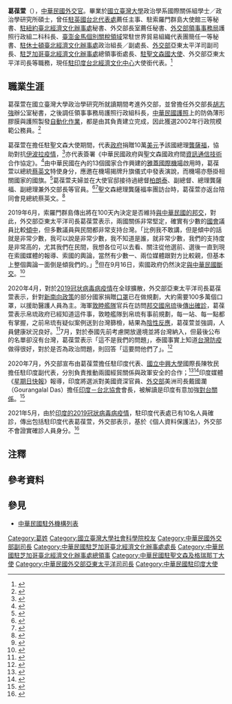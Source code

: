 {{NoteTA
|G1=Medicine
|G2=地名
|1=zh-hans:台; zh-hant:臺;
|2=zh-hans:研究生院; zh-hant:研究院; zh-tw:研究所;
|3=zh-hans:冈萨维斯; zh-hant:岡薩維斯; zh-tw:龔薩福;
|4=zh-hans:伊波拉; zh-hant:伊波拉; zh-cn:埃博拉;
|5=zh-hans:信息; zh-hant:資訊;
|6=zh-hans:阿盖尔; zh-hant:亞皆老; zh-tw:雅蓋;
|7=zh-hans:巴兰坦; zh-hant:巴蘭坦; zh-tw:柏朗泰;
}}

{{Infobox officeholder
| name         = 葛葆萱<br>Baushuan Ger
| sex          = 男
| Native place = 
| residence    = 
| image        = File:葛葆萱.png
| office       = {{flagicon|ROC}} [[中華民國駐印度大使列表|中華民國駐印度代表]]
| premierroc   = 
| term_start   = 2020年9月
| term_end     = 
| predecessor  = [[田中光|田中光]]<ref>{{Cite web |url = https://multilingual.mofa.gov.tw/web/web_UTF-8/almanac/almanac2013/35.pdf |title = 《中華民國102年外交年鑑》〈附錄十 中華民國駐外代表機構名錄〉 |publisher = [[中華民國外交部|中華民國外交部]] |access-date = 2020-11-25 |archive-date = 2020-09-11 |archive-url = https://web.archive.org/web/20200911141305/http://multilingual.mofa.gov.tw/web/web_UTF-8/almanac/almanac2013/35.pdf |dead-url = no }}</ref>
| successor    = 
| office1      = [[File:ROC_Ministry_of_Foreign_Affairs_Emblem.svg|15px]] [[中華民國外交部|中華民國外交部]]亞東太平洋司長
| premierroc1  = 
| term_start1  = 2018年6月
| term_end1    = 2020年9月
| predecessor1 = [[陳文儀|陳文儀]]<ref>{{Cite web |url = https://multilingual.mofa.gov.tw/web/web_UTF-8/almanac/almanac2016/PDF/%E5%A4%96%E4%BA%A4%E5%B9%B4%E9%91%91%E5%AE%8C%E6%95%B4%E6%8E%92%E7%89%88.pdf |title = 《中華民國105年外交年鑑》〈附錄八 外交部各單位主管名錄〉 |publisher = 中華民國外交部 |access-date = 2020-11-25 |archive-date = 2020-09-21 |archive-url = https://web.archive.org/web/20200921094744/http://multilingual.mofa.gov.tw/web/web_UTF-8/almanac/almanac2016/PDF/%E5%A4%96%E4%BA%A4%E5%B9%B4%E9%91%91%E5%AE%8C%E6%95%B4%E6%8E%92%E7%89%88.pdf |dead-url = no }}</ref>
| successor1   = [[曾瑞利|曾瑞利]]<ref>{{Cite web |url = https://www.mofa.gov.tw/MofaLeader_Content.aspx?n=88&sms=43&mls=2  |author = 亞東太平洋司 |date = 2020年9月25日 |title = 主管簡歷 |publisher = 中華民國外交部 |deadurl= no |archiveurl = https://web.archive.org/web/20201124204629/https://www.mofa.gov.tw/MofaLeader_Content.aspx?n=DC0C7701C7A3ED24&sms=E13EEDB811A4B97A&s=D33B55D537402BAA |archivedate = 2020年11月25日}}</ref>
| office2      = {{flagicon|ROC}} [[中華民國駐聖文森國大使列表|中華民國駐聖文森國大使]]
| premierroc2  = 
| term_start2  = 2014年9月
| term_end2    = 2018年3月
| predecessor2 = [[施文斌|施文斌]]<ref>{{Cite web |url = https://multilingual.mofa.gov.tw/web/web_UTF-8/almanac/almanac2010/6.9.pdf |title = 《中華民國99年外交年鑑》〈附錄九 中華民國駐外使領館名錄〉 |publisher = 中華民國外交部 |access-date = 2020-11-25 |archive-date = 2016-03-04 |archive-url = https://web.archive.org/web/20160304070950/http://multilingual.mofa.gov.tw/web/web_UTF-8/almanac/almanac2010/6.9.pdf |dead-url = no }}</ref>
| successor2   = [[何震寰|何震寰]]<ref>{{Cite web |url = https://multilingual.mofa.gov.tw/web/web_UTF-8/almanac/almanac2018/%E4%B8%AD%E8%8F%AF%E6%B0%91%E5%9C%8B107%E5%B9%B4%E5%A4%96%E4%BA%A4%E5%B9%B4%E9%91%91.pdf |title = 《中華民國107年外交年鑑》〈附錄九 中華民國駐外使領館名錄〉 |publisher = 中華民國外交部 |access-date = 2020-11-25 |archive-date = 2021-12-02 |archive-url = https://web.archive.org/web/20211202064855/https://multilingual.mofa.gov.tw/web/web_UTF-8/almanac/almanac2018/%E4%B8%AD%E8%8F%AF%E6%B0%91%E5%9C%8B107%E5%B9%B4%E5%A4%96%E4%BA%A4%E5%B9%B4%E9%91%91.pdf |dead-url = no }}</ref>
| office3      = {{flagicon|ROC}} 中華民國駐芝加哥處長
| premierroc3  = 
| term_start3  = 2011年
| term_end3    = 2014年
| predecessor3 = [[申佩璜|申佩璜]]<ref>{{Cite web |url = https://multilingual.mofa.gov.tw/web/web_UTF-8/almanac/almanac2010/6.10.pdf |title = 《中華民國99年外交年鑑》〈附錄十 中華民國駐外代表機構名錄〉 |publisher = 中華民國外交部 |access-date = 2020-11-25 |archive-date = 2019-10-10 |archive-url = https://web.archive.org/web/20191010141301/http://multilingual.mofa.gov.tw/web/web_UTF-8/almanac/almanac2010/6.10.pdf |dead-url = no }}</ref>
| successor3   = [[何震寰|何震寰]]<ref>{{Cite web |url = https://multilingual.mofa.gov.tw/web/web_UTF-8/almanac/almanac2014/35.pdf |title = 《中華民國103年外交年鑑》〈附錄十 中華民國駐外代表機構名錄〉 |publisher = 中華民國外交部 |access-date = 2020-11-25 |archive-date = 2017-06-11 |archive-url = https://web.archive.org/web/20170611015224/http://multilingual.mofa.gov.tw/web/web_UTF-8/almanac/almanac2014/35.pdf |dead-url = no }}</ref>
| constituency5 = 
| nationality  = {{ROC}}
| birth_date   = 
| birth_place  = 
| death_date   = 
| death_place  = 
| party        = 
| 父母         = 
| children     = 2子<ref name="媒體歡送葛葆萱"/>
| spouse       = 陳慧貞<ref name="媒體歡送葛葆萱">{{Cite web |url = https://www.pressreader.com/usa/world-journal-new-york/20140801/295244644738290 |author = 黃惠玲 |date = 2014年8月1日 |title = 媒體歡送葛葆萱 小熊1號球衣贈 |publisher = {{link-en|PressReader|PressReader}}}}</ref>
| profession   = [[外交官|外交官]]
| alma_mater   = [[國立臺灣大學|國立臺灣大學]]
| past         =
*[[外交部領事事務局|外交部領事事務司]]薦任科員<br>{{Color|blue|（1987年－1988年）}}
*[[駐英國台北代表處|駐英國代表處]]薦任主事<br>{{Color|blue|（1989年）}}
*[[中華民國外交部|外交部]]中南美司薦任科員<br>{{Color|blue|（1990年－1991年）}}
*駐索羅門群島大使館三等秘書<br>{{Color|blue|（1991年－1994年）}}
*[[駐紐約臺北經濟文化辦事處|駐紐約辦事處]]秘書<br>{{Color|blue|（1994年－1997年）}}
*外交部禮賓司秘書回部辦事<br>{{Color|blue|（1997年）}}
*外交部部長室薦任秘書<br>{{Color|blue|（1997年－1999年）}}
*外交部領事事務局護照行政組二科科長<br>{{Color|blue|（1999年－2002年）}}
*常駐世界貿易組織代表團簡任一等秘書<br>{{Color|blue|（2002年－2005年）}}
*[[駐休士頓臺北經濟文化辦事處|駐休士頓辦事處]]政治組組長<br>{{Color|blue|（2005年－2006年）}}
*駐休士頓辦事處副處長<br>{{Color|blue|（2006年－2008年）}}
*外交部亞東太平洋司副處長回部辦事<br>{{Color|blue|（2008年－2009年）}}
*外交部亞東太平洋司副司長<br>{{Color|blue|（2009年－2011年）}}
*[[駐芝加哥臺北經濟文化辦事處|駐芝加哥辦事處]]總領事銜處長<br>{{Color|blue|（2011年－2014年）}}
*[[中華民國駐聖文森國大使列表|駐聖文森國大使]]<br>{{Color|blue|（2014年－2018年）}}
*外交部亞東太平洋司司長<br>{{Color|blue|（2018年－2020年）}}
*[[駐印度台北經濟文化中心|駐印度代表處]]大使銜代表<br>{{Color|blue|（2020年9月－）}}
| educate      =
*[[國立臺灣大學|國立臺灣大學]]政治學系國際關係組學士<br>{{Color|blue|（1984年）}}
*國立臺灣大學政治學研究所碩士<br>{{Color|blue|（1988年）}}
*[[倫敦大學|倫敦大學]]進修<br>{{Color|blue|（1989年）}}
| awards       = 
[[行政院|行政院]]模範公務人員{{Color|blue|（2002年）}}<ref>{{Cite web |url = http://old.ltn.com.tw/2002/new/jun/29/today-p10.htm |author = 施曉光 |date = 2002年6月29日 |title = 游揆：公務員改革 無可避免的路 |publisher = [[自由時報|自由時報]] |access-date = 2020年11月25日 |archive-date = 2016年7月29日 |archive-url = https://web.archive.org/web/20160729204759/http://old.ltn.com.tw/2002/new/jun/29/today-p10.htm |dead-url = no }}</ref>
| website      = 
| footnotes    = 
}}

'''葛葆萱'''（{{lang-en|Baushuan Ger}}{{bd|||catIdx=}}），[[:Category:中華民國外交官|中華民國外交官]]。畢業於[[國立臺灣大學|國立臺灣大學]]政治學系國際關係組學士／政治學研究所碩士，曾任[[駐英國台北代表處|駐英國台北代表處]]薦任主事、駐索羅門群島大使館三等秘書、[[駐紐約臺北經濟文化辦事處|駐紐約臺北經濟文化辦事處]]秘書、外交部長室薦任秘書、[[外交部領事事務局|外交部領事事務局]]護照行政組二科科長、[[臺澎金馬個別關稅領域|臺澎金馬個別關稅領域]]常駐世界貿易組織代表團簡任一等秘書、[[駐休士頓臺北經濟文化辦事處|駐休士頓臺北經濟文化辦事處]]政治組長／副處長、[[中華民國外交部|外交部]]亞東太平洋司副司長、[[駐芝加哥臺北經濟文化辦事處|駐芝加哥臺北經濟文化辦事處]]總領事銜處長、[[中華民國駐聖文森國大使列表|駐聖文森國大使]]、外交部亞東太平洋司長等職務，現任[[駐印度台北經濟文化中心|駐印度台北經濟文化中心]]大使銜代表。<ref>{{Cite web |url = https://www.mofa.gov.tw/MofaLeader_Content.aspx?n=DC0C7701C7A3ED24&sms=E13EEDB811A4B97A&s=D33B55D537402BAA |date = 2019年12月24日 |title = 首長簡介 |publisher = 中華民國外交部 |deadurl = no |archiveurl = https://web.archive.org/web/20201124204629/https://www.mofa.gov.tw/MofaLeader_Content.aspx?n=DC0C7701C7A3ED24&sms=E13EEDB811A4B97A&s=D33B55D537402BAA |archivedate = 2020年11月24日 |access-date = 2020年11月25日 }}</ref>{{noteTag|2019年9月16日，索羅門群島與中華民國斷交。}}{{noteTag|name=2012年9月|2012年9月，中華民國外交部為統一駐外人員內部職稱，明定大使館、代表處設大使、公使，代表處對外仍稱代表、副代表；辦事處設總領事、副總領事，對外仍稱處長、副處長。<ref>{{Cite web |url = https://tw.news.yahoo.com/%E7%B5%B1-%E5%90%8D%E7%A8%B1-%E4%BB%A3%E8%A1%A8%E5%B0%8D%E5%85%A7%E7%A8%B1%E5%A4%A7%E4%BD%BF-133312149.html |author = 陳培煌 |date = 2012年8月31日 |title = 統一名稱 代表對內稱大使 |publisher = [[Yahoo!奇摩|Yahoo!奇摩]]引用[[中央通訊社|中央通訊社]] |access-date = 2020年11月25日 |archive-date = 2016年11月30日 |archive-url = https://web.archive.org/web/20161130185459/https://tw.news.yahoo.com/%E7%B5%B1-%E5%90%8D%E7%A8%B1-%E4%BB%A3%E8%A1%A8%E5%B0%8D%E5%85%A7%E7%A8%B1%E5%A4%A7%E4%BD%BF-133312149.html |dead-url = no }}</ref><br>代表處館長為特任或簡任第十三職等至第十四職等者任大使銜代表、簡任第十二職等至第十三職等者任公使銜代表；辦事處長為簡任第十二職等任總領事銜處長。<ref>{{Cite web |url = https://law.moj.gov.tw/LawClass/LawAll.aspx?PCode=E0000017 |date = 2018年6月13日 |title = 駐外機構組織通則 |publisher = 全國法規資料庫 |access-date = 2022年2月25日 |archive-date = 2021年12月15日 |archive-url = https://web.archive.org/web/20211215061915/https://law.moj.gov.tw/LawClass/LawAll.aspx?PCode=E0000017 |dead-url = no }}</ref>}}

==職業生涯==
葛葆萱在國立臺灣大學政治學研究所就讀期間考進外交部，並曾擔任外交部長[[胡志強_(1948年)|胡志強]]辦公室秘書，之後調任領事事務局護照行政組科長，[[中華民國護照|中華民國護照]]上的防偽薄形膠膜與護照製發[[自动化技术|自動化作業]]，都是由其負責建立完成，因此獲選2002年行政院模範公務員。<ref>{{Cite web |url = https://www.epochtimes.com/b5/7/1/13/n1588539.htm |author = 張蕙燕 |date = 2007年1月13日 |title = 葛葆萱升任駐休士頓經文處副處長 |publisher = [[大纪元时报|大纪元时报]]}}</ref>

葛葆萱在擔任駐聖文森大使期間，代表[[中華民國政府|政府]]捐贈10萬[[美元|美元]]予該國總理[[拉尔夫·冈萨维斯|龔薩福]]，協助對抗[[伊波拉出血熱暴發列表|伊波拉疫情]]，<ref>{{Cite web |url = https://www.ocacnews.net/overseascommunity/article/article_story.jsp?id=177856 |author = 中央社 |date = 2014年12月29日 |title = 伊波拉防疫 台捐款聖文森 |publisher = [[中華民國僑務委員會|中華民國僑務委員會]]}}</ref>亦代表簽署《中華民國政府與聖文森國政府間[[信息及通信技术|資訊通信技術]]合作協定》。<ref>{{Cite web |url = https://law.moj.gov.tw/LawClass/LawAll.aspx?pcode=Y0080423 |title = 中華民國政府與聖文森國政府間資訊通信技術合作協定 |publisher = [[中華民國法務部|法務部]]全國法規資料庫}}</ref>由中華民國在內的13個國家合作興建的[[阿盖尔国际机场|雅蓋國際機場]]啟用時，葛葆萱以總統[[蔡英文|蔡英文]]特使身分，應邀在機場揭牌升旗儀式中發表演說，而機場亦懸掛相關國家的國旗。<ref>{{Cite web |url = https://www.taiwanembassy.org/vc/post/1224.html |date = 2017年2月22日 |title = 我國與其他國家合作協助聖文森國際機場正式啟用 |publisher = 中華民國駐外單位聯合網站 |access-date = 2020年11月25日 |archive-date = 2017年4月17日 |archive-url = https://web.archive.org/web/20170417165312/http://www.taiwanembassy.org/vc/post/1224.html |dead-url = no }}</ref>葛葆萱夫婦並在大使官邸接待過總督[[弗雷德里克·巴兰坦|柏朗泰]]、副總督{{link-en|蘇珊·杜根|Susan Dougan|杜根}}、總理龔薩福、副總理兼外交部長{{link-en|史垂克|Louis Straker}}等官員。<ref>{{Cite web |url = https://www.taiwanembassy.org/vc/post/1297.html |date = 2017年4月23日 |title = 駐聖文森大使葛葆萱夫婦宴請總督及副總督 |publisher = 中華民國駐外單位聯合網站}}</ref><ref>{{Cite web |url = https://www.roc-taiwan.org/vc/post/1287.html |date = 2017年4月15日 |title = 駐聖文森大使葛葆萱夫婦宴請總理及副總理兼外長 |publisher = 中華民國駐外單位聯合網站}}</ref>聖文森總理龔薩福率團訪台時，葛葆萱亦返台陪同會見總統蔡英文。<ref>{{Cite web |url = https://www.president.gov.tw/NEWS/20781 |date = 2016年10月11日 |title = 總統接見聖文森國總理龔薩福伉儷訪團一行 |publisher = [[中華民國總統府|中華民國總統府]]}}</ref>

2019年6月，索羅門群島傳出將在100天內決定是否維持[[中華民國與索羅門群島關係|與中華民國的邦交]]，對此，外交部亞東太平洋司長葛葆萱表示，兩國關係非常堅定，確實有少數的[[所罗门群岛国民议会|國會]]議員比較[[親中派|傾中]]，但多數議員與民間都非常支持台灣。「比例我不敢講，但是傾中的話就是非常少數，我可以說是非常少數，我不知道是誰，就非常少數，我們的支持度是非常高的，尤其我們在民間，我想各位可以去看、關注從他選前、選後一直到現在索國媒體的報導、索國的輿論，當然有少數一、兩位媒體跟對方比較親，但基本上整個輿論一面倒是傾我們的。」<ref>{{Cite web |url = https://www.rti.org.tw/news/view/id/2023177 |author = 劉品希 |date = 2019年6月6日 |title = 索羅門恐與台斷交？ 外交部：索國輿論一面倒傾台灣 |publisher = [[中央廣播電臺|中央廣播電臺]] |access-date = 2020年11月25日 |archive-date = 2019年6月18日 |archive-url = https://web.archive.org/web/20190618062102/https://www.rti.org.tw/news/view/id/2023177 |dead-url = no }}</ref>但在9月16日，索國政府仍然決定[[2019年中華民國外交危機|與中華民國斷交]]。<ref>{{Cite web |url = https://www.mofa.gov.tw/News_Content.aspx?n=8742DCE7A2A28761&s=569E266560FEAE35 |author = 公眾外交協調會 |date = 2019年9月16日 |title = 中華民國政府基於維護國家尊嚴，決定自即日起中止與索羅門群島的外交關係 |publisher = 中華民國外交部 |access-date = 2020年11月25日 |archive-date = 2022年1月8日 |archive-url = https://web.archive.org/web/20220108073816/https://www.mofa.gov.tw/News_Content.aspx?n=8742DCE7A2A28761&s=569E266560FEAE35 |dead-url = no }}</ref>

2020年4月，對於[[2019冠状病毒病疫情|2019冠状病毒病疫情]]在全球擴散，外交部亞東太平洋司長葛葆萱表示，針對[[新南向政策|新南向政策]]的部分國家捐贈[[口罩|口罩]]已在做規劃，大約需要100多萬個口罩，以援助醫護人員為主。{{noteTag|提出需求的國家有緬甸、越南、印尼、印度、菲律賓、新加坡、馬來西亞。<ref>{{Cite web |url = https://udn.com/news/story/120958/4473704 |author = 徐偉真 |date = 2020年4月7日 |title = 口罩外交第二波 外交部：將援助新南向國家100萬片口罩 |publisher = [[聯合新聞網|聯合新聞網]] |access-date = 2020年11月25日 |archive-date = 2020年4月22日 |archive-url = https://web.archive.org/web/20200422141911/https://udn.com/news/story/120958/4473704 |dead-url = no }}</ref>}}海軍[[敦睦遠航訓練支隊|敦睦艦隊]]官兵在訪問[[中華民國－帛琉關係|邦交國帛琉]]後[[中華民國海軍敦睦遠航訓練支隊嚴重特殊傳染性肺炎群聚感染事件|傳出確診]]，葛葆萱表示帛琉政府已經知道這件事，敦睦艦隊到帛琉有事前規劃，每一站、每一點都有掌握，之前帛琉有疑似案例送到台灣篩檢，結果為[[陰性反應|陰性反應]]，葛葆萱並強調，{{link-ja|中華民國駐帛琉大使館|在パラオ中華民国大使館|駐帛琉大使館}}人員健康狀況良好。<ref>{{Cite web |url = https://www.ettoday.net/news/20200420/1695612.htm |author = 陶本和 |date = 2020年4月20日 |title = 敦睦艦隊3／12停靠...帛琉真的「零確診」？外交部回應了 |publisher = [[ETtoday新聞雲|ETtoday新聞雲]]}}</ref>7月，對於泰國先前考慮開放邊境並將台灣納入，但最後公布的名單卻沒有台灣，葛葆萱表示「這不是我們的問題」，泰國事實上知道[[2019冠狀病毒病臺灣疫情|台灣防疫]]做得很好，對於是否為政治問題，則回答「這要問他們了」。<ref>{{Cite web |url = http://hk.crntt.com/doc/1058/1/5/5/105815584.html |author = 黃筱筠 |date = 2020年7月7日 |title = 泰開放邊境不包括台灣 台官方：這要問他們了 |publisher = [[中国评论通讯社|中国评论通讯社]]}}</ref>

2020年7月，外交部宣布由葛葆萱擔任駐印度代表、[[國立中興大學|國立中興大學]]國際長陳牧民擔任駐印度副代表，分別負責推動兩國經貿關係與政軍安全的合作；<ref>{{Cite web |url = https://www.upmedia.mg/news_info.php?SerialNo=91219 |author = 仇佩芬 |date = 2020年7月9日 |title = 【外交新人事】駐印大使田中光升任政次 凸顯印度戰略地位 |publisher = [[上報|上報]] |access-date = 2020年11月25日 |archive-date = 2021年1月18日 |archive-url = https://web.archive.org/web/20210118010614/https://www.upmedia.mg/news_info.php?SerialNo=91219 |dead-url = no }}</ref><ref>{{Cite web |url = https://news.ltn.com.tw/news/politics/paper/1385973 |author = 呂伊萱 |date = 2020年7月13日 |title = 台印外交新人事 因應印太戰略 |publisher = 自由時報 |access-date = 2020年11月25日 |archive-date = 2020年9月15日 |archive-url = https://web.archive.org/web/20200915050757/https://news.ltn.com.tw/news/politics/paper/1385973 |dead-url = no }}</ref>印度媒體《[[印度快報|星期日快報]]》報導，印度將選派對美國資深官員、[[印度外交部|外交部]]美洲司長戴國瀾（Gourangalal Das）擔任[[印度－台北協會|印度－台北協會]]會長，被解讀是印度有意加強[[中華民國與印度關係|對台關係]]。<ref>{{Cite web |url = https://news.pts.org.tw/article/486780 |author = 黃子杰、陳立峰 |date = 2020年7月13日 |title = 台印關係升溫 傳印擬派美洲司司長駐台 |publisher = [[公視新聞|公視新聞]] |access-date = 2020年11月25日 |archive-date = 2021年1月20日 |archive-url = https://web.archive.org/web/20210120203715/https://news.pts.org.tw/article/486780 |dead-url = no }}</ref>

2021年5月，由於[[2019冠狀病毒病印度疫情|印度的2019冠狀病毒病疫情]]，駐印度代表處已有10名人員確診，傳出包括駐印度代表葛葆萱，外交部表示，基於《個人資料保護法》，外交部不會證實確診人員身分。<ref>{{Cite web |url = https://news.ltn.com.tw/news/politics/paper/1448659 |author = 呂伊萱 |date = 2021年5月14日 |title = 駐印度代表葛葆萱 也傳確診 |publisher = 自由時報 |access-date = 2021年6月3日 |archive-date = 2021年6月3日 |archive-url = https://web.archive.org/web/20210603122605/https://news.ltn.com.tw/news/politics/paper/1448659 |dead-url = no }}</ref>

==注釋==
{{noteFoot}}

==參考資料==
{{reflist}}

==參見==
*[[中華民國駐外機構列表|中華民國駐外機構列表]]

{{DEFAULTSORT:Ger葛}}
[[Category:葛姓|Category:葛姓]]
[[Category:國立臺灣大學社會科學院校友|Category:國立臺灣大學社會科學院校友]]
[[Category:中華民國外交部副司長|Category:中華民國外交部副司長]]
[[Category:中華民國駐芝加哥臺北經濟文化辦事處處長|Category:中華民國駐芝加哥臺北經濟文化辦事處處長]]
[[Category:中華民國駐芝加哥臺北經濟文化辦事處總領事|Category:中華民國駐芝加哥臺北經濟文化辦事處總領事]]
[[Category:中華民國駐聖文森及格瑞那丁大使|Category:中華民國駐聖文森及格瑞那丁大使]]
[[Category:中華民國外交部亞東太平洋司司長|Category:中華民國外交部亞東太平洋司司長]]
[[Category:中華民國駐印度大使|Category:中華民國駐印度大使]]